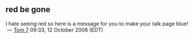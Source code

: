 == red be gone ==

I hate seeing red so here is a message for you to make your talk page blue! &nbsp;&mdash;&nbsp;[[User:Tom7|Tom 7]] 09:33, 12 October 2006 (EDT)